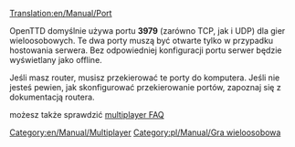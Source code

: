 [[Translation:en/Manual/Port]]

OpenTTD domyślnie używa portu '''3979''' (zarówno TCP, jak i UDP) dla gier wieloosobowych. Te dwa porty muszą być otwarte tylko w przypadku hostowania serwera. Bez odpowiedniej konfiguracji portu serwer będzie wyświetlany jako offline.

Jeśli masz router, musisz przekierować te porty do komputera. Jeśli nie jesteś pewien, jak skonfigurować przekierowanie portów, zapoznaj się z dokumentacją routera.


możesz także sprawdzić [[pl/Manual/FAQ Gry Wieloosobowej#z-jakiego-portu-korzysta-openttd|multiplayer FAQ]]

[[Category:en/Manual/Multiplayer]][[Category:pl/Manual/Gra wieloosobowa]]